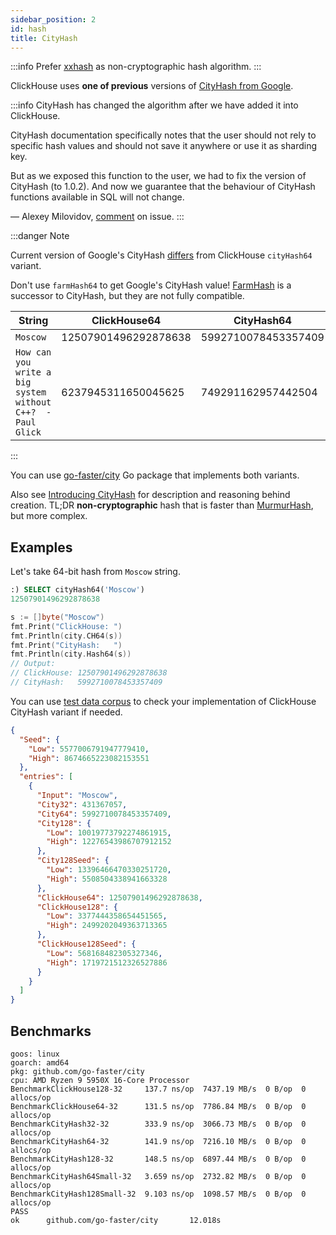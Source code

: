 ```yaml
---
sidebar_position: 2
id: hash
title: CityHash
---
```


:::info
Prefer [xxhash](https://github.com/cespare/xxhash) as non-cryptographic hash algorithm.
:::

ClickHouse uses **one of previous** versions of [CityHash from Google](https://github.com/google/cityhash).

:::info
CityHash has changed the algorithm after we have added it into ClickHouse.

CityHash documentation specifically notes that the user should not rely to specific hash values and should not save it anywhere or use it as sharding key.

But as we exposed this function to the user, we had to fix the version of CityHash (to 1.0.2). And now we guarantee that the behaviour of CityHash functions available in SQL will not change.

— Alexey Milovidov, [comment](https://github.com/ClickHouse/ClickHouse/issues/8354#issuecomment-568517969) on issue.
:::

:::danger Note

Current version of Google's CityHash [differs](https://github.com/ClickHouse/ClickHouse/issues/8354) from ClickHouse `cityHash64` variant.

Don't use `farmHash64` to get Google's CityHash value! [FarmHash](https://opensource.googleblog.com/2014/03/introducing-farmhash.html) is a successor to CityHash, but they are not fully compatible.

| String                                                     | ClickHouse64         | CityHash64          | FarmHash64           |
|------------------------------------------------------------|----------------------|---------------------|----------------------|
| `Moscow`                                                   | 12507901496292878638 | 5992710078453357409 | 5992710078453357409  |
| `How can you write a big system without C++?  -Paul Glick` | 6237945311650045625  | 749291162957442504  | 11716470977470720228 |

:::

You can use [go-faster/city](https://github.com/go-faster/city) Go package that implements both variants.

Also see [Introducing CityHash](https://opensource.googleblog.com/2011/04/introducing-cityhash.html) for description and
reasoning behind creation. TL;DR **non-cryptographic** hash that is faster than [MurmurHash](http://en.wikipedia.org/wiki/MurmurHash), but more complex.

## Examples

Let's take 64-bit hash from `Moscow` string.

```sql
:) SELECT cityHash64('Moscow')
12507901496292878638
```

```go
s := []byte("Moscow")
fmt.Print("ClickHouse: ")
fmt.Println(city.CH64(s))
fmt.Print("CityHash:   ")
fmt.Println(city.Hash64(s))
// Output:
// ClickHouse: 12507901496292878638
// CityHash:   5992710078453357409
```

You can use [test data corpus](https://github.com/go-faster/city/blob/main/_testdata/data.json) to check your implementation of ClickHouse CityHash variant if needed.

```json
{
  "Seed": {
    "Low": 5577006791947779410,
    "High": 8674665223082153551
  },
  "entries": [
    {
      "Input": "Moscow",
      "City32": 431367057,
      "City64": 5992710078453357409,
      "City128": {
        "Low": 10019773792274861915,
        "High": 12276543986707912152
      },
      "City128Seed": {
        "Low": 13396466470330251720,
        "High": 5508504338941663328
      },
      "ClickHouse64": 12507901496292878638,
      "ClickHouse128": {
        "Low": 3377444358654451565,
        "High": 2499202049363713365
      },
      "ClickHouse128Seed": {
        "Low": 568168482305327346,
        "High": 1719721512326527886
      }
    }
  ]
}
```

## Benchmarks

```
goos: linux
goarch: amd64
pkg: github.com/go-faster/city
cpu: AMD Ryzen 9 5950X 16-Core Processor
BenchmarkClickHouse128-32     137.7 ns/op  7437.19 MB/s  0 B/op  0 allocs/op
BenchmarkClickHouse64-32      131.5 ns/op  7786.84 MB/s  0 B/op  0 allocs/op
BenchmarkCityHash32-32        333.9 ns/op  3066.73 MB/s  0 B/op  0 allocs/op
BenchmarkCityHash64-32        141.9 ns/op  7216.10 MB/s  0 B/op  0 allocs/op
BenchmarkCityHash128-32       148.5 ns/op  6897.44 MB/s  0 B/op  0 allocs/op
BenchmarkCityHash64Small-32   3.659 ns/op  2732.82 MB/s  0 B/op  0 allocs/op
BenchmarkCityHash128Small-32  9.103 ns/op  1098.57 MB/s  0 B/op  0 allocs/op
PASS
ok      github.com/go-faster/city       12.018s
```
